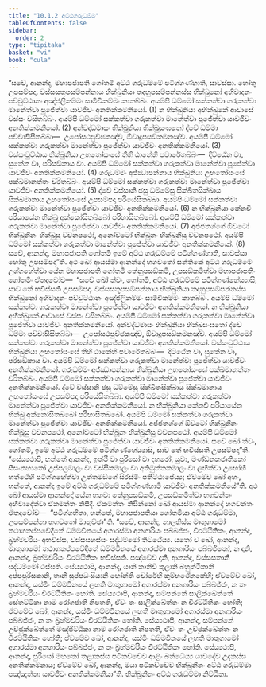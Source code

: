 ```yaml
---
title: "10.1.2 අට්ඨගරුධම්ම"
tableOfContents: false
sidebar:
  order: 2
type: "tipitaka"
basket: "vi"
book: "cula"
---
```



<DynamicBreadcrumb />

<Division number="403" book="cula">

<Paragraph number="1969" book="cula">
“සචේ, ආනන්ද, මහාපජාපති ගෝතමී අට්ඨ ගරුධම්මේ පටිග්ගණ්හාති, සාවස්සා. හෝතු උපසම්පදා.
</Paragraph>

<Paragraph number="1970" book="cula">
වස්සසතූපසම්පන්නාය භික්ඛුනියා තදහුපසම්පන්නස්ස භික්ඛුනෝ අභිවාදනං පච්චුට්ඨානං අඤ්ජලිකම්මං සාමීචිකම්මං කාතබ්බං. අයම්පි ධම්මෝ සක්කත්වා ගරුකත්වා මානේත්වා පූජේත්වා යාවජීවං අනතික්කමනීයෝ. (1)
</Paragraph>

<Paragraph number="1971" book="cula">
න භික්ඛුනියා අභික්ඛුකේ ආවාසේ වස්සං වසිතබ්බං. අයම්පි ධම්මෝ සක්කත්වා ගරුකත්වා මානේත්වා පූජේත්වා යාවජීවං අනතික්කමනීයෝ. (2)
</Paragraph>

<Paragraph number="1972" book="cula">
අන්වද්ධමාසං භික්ඛුනියා භික්ඛුසංඝතෝ ද්වේ ධම්මා පච්චාසීසිතබ්බා—  උපෝසථපුච්ඡකඤ්ච, ඕවාදූපසඞ්කමනඤ්ච. අයම්පි ධම්මෝ සක්කත්වා ගරුකත්වා මානේත්වා පූජේත්වා යාවජීවං අනතික්කමනීයෝ. (3)
</Paragraph>

<Paragraph number="1973" book="cula">
වස්සංවුට්ඨාය භික්ඛුනියා උභතෝසංඝේ තීහි ඨානේහි පවාරේතබ්බං—  දිට්ඨේන වා, සුතේන වා, පරිසඞ්කාය වා. අයම්පි ධම්මෝ සක්කත්වා ගරුකත්වා මානේත්වා පූජේත්වා යාවජීවං අනතික්කමනීයෝ. (4)
</Paragraph>

<Paragraph number="1974" book="cula">
ගරුධම්මං අජ්ඣාපන්නාය භික්ඛුනියා උභතෝසංඝේ පක්ඛමානත්තං චරිතබ්බං. අයම්පි ධම්මෝ සක්කත්වා ගරුකත්වා මානේත්වා පූජේත්වා යාවජීවං අනතික්කමනීයෝ. (5)
</Paragraph>

<Paragraph number="1975" book="cula">
ද්වේ වස්සානි ඡසු ධම්මේසු සික්ඛිතසික්ඛාය සික්ඛමානාය උභතෝසංඝේ උපසම්පදා පරියේසිතබ්බා. අයම්පි ධම්මෝ සක්කත්වා ගරුකත්වා මානේත්වා පූජේත්වා යාවජීවං අනතික්කමනීයෝ. (6)
</Paragraph>

<Paragraph number="1976" book="cula">
න භික්ඛුනියා කේනචි පරියායේන භික්ඛු අක්කෝසිතබ්බෝ පරිභාසිතබ්බෝ. අයම්පි ධම්මෝ සක්කත්වා ගරුකත්වා මානේත්වා පූජේත්වා යාවජීවං අනතික්කමනීයෝ. (7)
</Paragraph>

<Paragraph number="1977" book="cula">
අජ්ජතග්ගේ ඕවටෝ භික්ඛුනීනං භික්ඛූසු වචනපථෝ, අනෝවටෝ භික්ඛූනං භික්ඛුනීසු වචනපථෝ. අයම්පි ධම්මෝ සක්කත්වා ගරුකත්වා මානේත්වා පූජේත්වා යාවජීවං අනතික්කමනීයෝ. (8)
</Paragraph>

<Paragraph number="1978" book="cula">
සචේ, ආනන්ද, මහාපජාපති ගෝතමී ඉමේ අට්ඨ ගරුධම්මේ පටිග්ගණ්හාති, සාවස්සා හෝතු උපසම්පදා”ති.
</Paragraph>

<Paragraph number="1979" book="cula">
අථ ඛෝ ආයස්මා ආනන්දෝ භගවතෝ සන්තිකේ අට්ඨ ගරුධම්මේ උග්ගහේත්වා යේන මහාපජාපති ගෝතමී තේනුපසඞ්කමි, උපසඞ්කමිත්වා මහාපජාපතිං ගෝතමිං ඒතදවෝච—  “සචේ ඛෝ ත්වං, ගෝතමි, අට්ඨ ගරුධම්මේ පටිග්ගණ්හේය්‍යාසි, සාව තේ භවිස්සති උපසම්පදා.
</Paragraph>

<Paragraph number="1980" book="cula">
වස්සසතූපසම්පන්නාය භික්ඛුනියා තදහුපසම්පන්නස්ස භික්ඛුනෝ අභිවාදනං පච්චුට්ඨානං අඤ්ජලිකම්මං සාමීචිකම්මං කාතබ්බං. අයම්පි ධම්මෝ සක්කත්වා ගරුකත්වා මානේත්වා පූජේත්වා යාවජීවං අනතික්කමනීයෝ.
</Paragraph>

<Paragraph number="1981" book="cula">
න භික්ඛුනියා අභික්ඛුකේ ආවාසේ වස්සං වසිතබ්බං. අයම්පි ධම්මෝ සක්කත්වා ගරුකත්වා මානේත්වා පූජේත්වා යාවජීවං අනතික්කමනීයෝ.
</Paragraph>

<Paragraph number="1982" book="cula">
අන්වද්ධමාසං භික්ඛුනියා භික්ඛුසංඝතෝ ද්වේ ධම්මා පච්චාසීසිතබ්බා—  උපෝසථපුච්ඡකඤ්ච, ඕවාදූපසඞ්කමනඤ්ච. අයම්පි ධම්මෝ සක්කත්වා ගරුකත්වා මානේත්වා පූජේත්වා යාවජීවං අනතික්කමනීයෝ.
</Paragraph>

<Paragraph number="1983" book="cula">
වස්සංවුට්ඨාය භික්ඛුනියා උභතෝසංඝේ තීහි ඨානේහි පවාරේතබ්බං—  දිට්ඨේන වා, සුතේන වා, පරිසඞ්කාය වා. අයම්පි ධම්මෝ සක්කත්වා ගරුකත්වා මානේත්වා පූජේත්වා යාවජීවං අනතික්කමනීයෝ.
</Paragraph>

<Paragraph number="1984" book="cula">
ගරුධම්මං අජ්ඣාපන්නාය භික්ඛුනියා උභතෝසංඝේ පක්ඛමානත්තං චරිතබ්බං. අයම්පි ධම්මෝ සක්කත්වා ගරුකත්වා මානේත්වා පූජේත්වා යාවජීවං අනතික්කමනීයෝ.
</Paragraph>

<Paragraph number="1985" book="cula">
ද්වේ වස්සානි ඡසු ධම්මේසු සික්ඛිතසික්ඛාය සික්ඛමානාය උභතෝසංඝේ උපසම්පදා පරියේසිතබ්බා. අයම්පි ධම්මෝ සක්කත්වා ගරුකත්වා මානේත්වා පූජේත්වා යාවජීවං අනතික්කමනීයෝ.
</Paragraph>

<Paragraph number="1986" book="cula">
න භික්ඛුනියා කේනචි පරියායේන භික්ඛු අක්කෝසිතබ්බෝ පරිභාසිතබ්බෝ. අයම්පි ධම්මෝ සක්කත්වා ගරුකත්වා මානේත්වා පූජේත්වා යාවජීවං අනතික්කමනීයෝ.
</Paragraph>

<Paragraph number="1987" book="cula">
අජ්ජතග්ගේ ඕවටෝ භික්ඛුනීනං භික්ඛූසු වචනපථෝ, අනෝවටෝ භික්ඛූනං භික්ඛුනීසු වචනපථෝ. අයම්පි ධම්මෝ සක්කත්වා ගරුකත්වා මානේත්වා පූජේත්වා යාවජීවං අනතික්කමනීයෝ.
</Paragraph>

<Paragraph number="1988" book="cula">
සචේ ඛෝ ත්වං, ගෝතමි, ඉමේ අට්ඨ ගරුධම්මේ පටිග්ගණ්හේය්‍යාසි, සාව තේ භවිස්සති උපසම්පදා”ති.
</Paragraph>

<Paragraph number="1989" book="cula">
“සේය්‍යථාපි, භන්තේ ආනන්ද, ඉත්ථී වා පුරිසෝ වා දහරෝ, යුවා, මණ්ඩනකජාතිකෝ සීසංනහාතෝ උප්පලමාලං වා වස්සිකමාලං වා අතිමුත්තකමාලං වා ලභිත්වා උභෝහි හත්ථේහි පටිග්ගහේත්වා උත්තමඞ්ගේ සිරස්මිං පතිට්ඨාපේය්‍ය; ඒවමේව ඛෝ අහං, භන්තේ, ආනන්ද ඉමේ අට්ඨ ගරුධම්මේ පටිග්ගණ්හාමි යාවජීවං අනතික්කමනීයේ”ති.
</Paragraph>

<Paragraph number="1990" book="cula">
අථ ඛෝ ආයස්මා ආනන්දෝ යේන භගවා තේනුපසඞ්කමි, උපසඞ්කමිත්වා භගවන්තං අභිවාදේත්වා ඒකමන්තං නිසීදි. ඒකමන්තං නිසින්නෝ ඛෝ ආයස්මා ආනන්දෝ භගවන්තං ඒතදවෝච—  “පටිග්ගහිතා, භන්තේ, මහාපජාපතියා ගෝතමියා අට්ඨ ගරුධම්මා, උපසම්පන්නා භගවතෝ මාතුච්ඡා”ති.
</Paragraph>

<Paragraph number="1991" book="cula">
“සචේ, ආනන්ද, නාලභිස්ස මාතුගාමෝ තථාගතප්පවේදිතේ ධම්මවිනයේ අගාරස්මා අනගාරියං පබ්බජ්ජං, චිරට්ඨිතිකං, ආනන්ද, බ්‍රහ්මචරියං අභවිස්ස, වස්සසහස්සං සද්ධම්මෝ තිට්ඨේය්‍ය. යතෝ ච ඛෝ, ආනන්ද, මාතුගාමෝ තථාගතප්පවේදිතේ ධම්මවිනයේ අගාරස්මා අනගාරියං පබ්බජිතෝ, න දානි, ආනන්ද, බ්‍රහ්මචරියං චිරට්ඨිතිකං භවිස්සති. පඤ්චේව දානි, ආනන්ද, වස්සසතානි සද්ධම්මෝ ඨස්සති.
</Paragraph>

<Paragraph number="1992" book="cula">
සේය්‍යථාපි, ආනන්ද, යානි කානිචි කුලානි බහුත්ථිකානි අප්පපුරිසකානි, තානි සුප්පධංසියානි හෝන්ති චෝරේහි කුම්භථේනකේහි; ඒවමේව ඛෝ, ආනන්ද, යස්මිං ධම්මවිනයේ ලභති මාතුගාමෝ අගාරස්මා අනගාරියං පබ්බජ්ජං, න තං බ්‍රහ්මචරියං චිරට්ඨිතිකං හෝති.
</Paragraph>

<Paragraph number="1993" book="cula">
සේය්‍යථාපි, ආනන්ද, සම්පන්නේ සාලික්ඛේත්තේ සේතට්ටිකා නාම රෝගජාති නිපතති, ඒවං තං සාලික්ඛේත්තං න චිරට්ඨිතිකං හෝති; ඒවමේව ඛෝ, ආනන්ද, යස්මිං ධම්මවිනයේ ලභති මාතුගාමෝ අගාරස්මා අනගාරියං පබ්බජ්ජං, න තං බ්‍රහ්මචරියං චිරට්ඨිතිකං හෝති.
</Paragraph>

<Paragraph number="1994" book="cula">
සේය්‍යථාපි, ආනන්ද, සම්පන්නේ උච්ඡුක්ඛේත්තේ මඤ්ජිට්ඨිකා නාම රෝගජාති නිපතති, ඒවං තං උච්ඡුක්ඛේත්තං න චිරට්ඨිතිකං හෝති; ඒවමේව ඛෝ, ආනන්ද, යස්මිං ධම්මවිනයේ ලභති මාතුගාමෝ අගාරස්මා අනගාරියං පබ්බජ්ජං, න තං බ්‍රහ්මචරියං චිරට්ඨිතිකං හෝති.
</Paragraph>

<Paragraph number="1995" book="cula">
සේය්‍යථාපි, ආනන්ද, පුරිසෝ මහතෝ තළාකස්ස පටිකච්චේව ආළිං බන්ධේය්‍ය යාවදේව උදකස්ස අනතික්කමනාය; ඒවමේව ඛෝ, ආනන්ද, මයා පටිකච්චේව භික්ඛුනීනං අට්ඨ ගරුධම්මා පඤ්ඤත්තා යාවජීවං අනතික්කමනීයා”ති.

</Paragraph>
</Division>

<Paragraph number="1996" type="center" book="cula">
භික්ඛුනීනං අට්ඨ ගරුධම්මා නිට්ඨිතා.
</Paragraph>